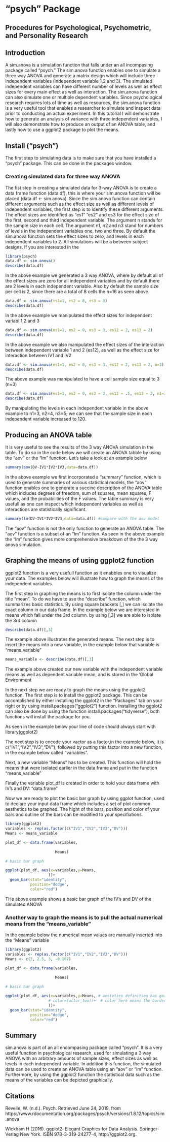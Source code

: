 
# "psych" Package

## Procedures for Psychological, Psychometric, and Personality Research

## Introduction

A sim.anova is a simulation function that falls under an all incompasing package called "psych." The sim.anova function enables one to simulate a three way ANOVA and generate a matrix design which will include three independent variables (independent variable 1,2 and 3). The simulated independent variables can have different number of levels as well as effect sizes for every main effect as well as interaction. The sim.anova function can also simulate one or multiple dependent variables. Since psychological research requires lots of time as well as resources, the sim.anova function is a very useful tool that enables a researcher to simulate and inspect data prior to conducting an actual experiment. In this tutorial I will demonstrate how to generate an analysis of variance with three independent variables, I will also demonstrate how to produce an output of an ANOVA table, and lastly how to use a ggplot2 package to plot the means. 

## Install ("psych")

The first step to simulating data is to make sure that you have installed a "psych" package. This can be done in the packages window.

### Creating simulated data for three way ANOVA

The fist step in creating a simulated data for 3-way ANOVA is to create a data frame function (data.df), this is where your sim.anova function will be placed (data.df <- sim.anova). Since the sim.anova function can contain different arguments such as the effect size as well as different levels of independent variables, the first step is to identify these different arguments. The effect sizes are identified as "es1" "es2" and es3 for the effect size of the first, second and third  independent variable. The argument n stands for the sample size in each cell. The argument n1, n2 and n3 stand for numbers of levels in the independent variables one, two and three. By default the sim.anova function sets the effect sizes to zero, and levels in each independent variables to 2. All simulations will be a between subject designs. If you are interested in the 



```r
library(psych)
data.df <- sim.anova()  
describe(data.df)

```
In the above example we generated a 3 way ANOVA, where by default all of the effect sizes are zero for all independent variables and by default there are 2 levels in each independent variable. Also by default the sample size per cell is 2, since there are a total of 8 cells the n=16 as seen above.


```r
data.df <- sim.anova(es1=1, es2 = 0, es3 = 3)  
describe(data.df)

```

In the above example we manipulated the effect sizes for independent variabl 1,2 and 3

```r
data.df <- sim.anova(es1=1, es2 = 0, es3 = 3, es12 = 2, es13 = 2)  
describe(data.df)

```
In the above example we also manipulated the effect sizes of the interaction between independent variable 1 and 2 (es12), as well as the effect size for interaction between IV1 and IV2

```r
data.df <- sim.anova(es1=1, es2 = 0, es3 = 3, es12 = 2, es13 = 2, n=3)  
describe(data.df)

```

The above example was manipulated to have a cell sample size equal to 3 (n=3)

```r
data.df <- sim.anova(es1=1, es2 = 0, es3 = 3, es12 = .5, es13 = 2, n1=3, n2=4, n3=5)  
describe(data.df)

```

By manipulating the levels in each independent variable in the above example to n1=3, n2=4, n3=5; we can see that the sample size in each independent variable increased to 120.

## Producing an ANOVA table

It is very useful to see the results of the 3 way ANOVA simulation in the table. To do so in the code below we will create an ANOVA tabble by using the "aov" or the "lm" function.
Let's take a look at an example below


```r
summary(aov(DV~IV1*IV2*IV3,data=data.df)) 

```

In the above example we first incorporated a "summary" function, which is used to generate summaries of various statistical models, the "aov" function enables one to generate a succinc description of the ANOVA table which includes degrees of freedom, sum of squares, mean squares, F values, and the probabilities of the F values. The table summary is very usefull as one can inspect which independent variables as well as interactions are statistically significant.



```r
summary(lm(DV~IV1*IV2*IV3,data=data.df)) #compare with the aov model

```

The "aov" function is not the only function to generate an ANOVA table. The "aov" function is a subset of an "lm" function. As seen in the above example the "lm" function gives more comprehensive breakdown of the the 3 way anova simulation.

## Graphing the means of using ggplot2 function 

ggplot2 function is a very usefull function as it enabbles one to visualize your data. The examples below will illustrate how to graph the means of the independent variables.

The first step in graphing the means is to first isolate the column under the title "mean". To do we have to use the "describe" function, which summarizes basic statistics. By using square brackets [,] we can isolate the exact column in our data frame. In the example below we are interested in means which fall under the 3rd column. by using [,3] we are able to isolate the 3rd column

```r
describe(data.df)[,3]
```

The example above illustrates the generated means. The next step is to insert the means into a new variable, in the example below that variable is "means_variable"

```r
means_variable <- describe(data.df)[,3]
```

The example above created our new variable with the independent variable means as well as dependent variable mean, and is stored in the 'Global Environment

In the next step we are ready to graph the means using the ggplot2 function. The first step is to install the ggplot2 package. This can be accomplished by either installing the ggplot2 in the "Packages" tab on your right or by using install.packages("ggplot2") function. Installing the ggplot2 can also be done by using the function install.packages("tidyverse"), both functions will install the package for you.

As seen in the example below your line of code should always start with library(ggplot2)

The next step is to encode your vactor as a factor,in the example below, it is c("IV1","IV2","IV3","DV"), followed by putting this factor into a new function, in the example below called "variables". 

Next, a new variable "Means" has to be created. This function will hold the means that were isolated earlier in the data frame and put in the function "means_variable" 

Finally the variable plot_df is created in order to hold your data frame with IV's and DV: "data.frame"

Now we are ready to plot the basic bar graph by using ggplot function, used to declare your input data frame which includes a set of plot common aesthetics to be graphed. The hight of the bars, position and color of your bars and outline of the bars can be modified to your specifiations.


```r
library(ggplot2)
variables <- rep(as.factor(c("IV1","IV2","IV3","DV"))) 
Means <- means_variable

plot_df <- data.frame(variables,
                  
                      Means)

# basic bar graph

ggplot(plot_df, aes(x=variables,y=Means, 
                   ))+
  geom_bar(stat="identity", 
           position="dodge",
           color="red")

```

THe above example shows a basic bar graph of the IV's and DV of the simulated ANOVA

### Another way to graph the means is to pull the actual numerical means from the "means_variable"

In the example below the numerical mean values are manually inserted into the "Means" variable

```r
library(ggplot2)
variables <- rep(as.factor(c("IV1","IV2","IV3","DV"))) 
Means <- c(2, 2.5, 3, -0.107)

plot_df <- data.frame(variables,
                  
                      Means)

# basic bar graph

ggplot(plot_df, aes(x=variables,y=Means, # aestetics definition has gotten 
                   # color=factor_two))+  # color here means the border collor
                   ))+
  geom_bar(stat="identity", 
           position="dodge",
           color="red")

```

## Summary

sim.anova is part of an all encompasing package called "psych". It is a very useful function in psychological research, used for simulating a 3 way ANOVA with an arbitrary amounts of sample sizes, effect sizes as well as levels in each independent variable. In addition this function, the simulated data can be used to create an ANOVA table using an "aov" or "lm" function. Furthermore, by using the ggplot2 function the statistical data such as the means of the variables can be depicted graphically.

## Citations

Revelle, W. (n.d.). Psych. Retrieved June 24, 2019, from https://www.rdocumentation.org/packages/psych/versions/1.8.12/topics/sim.anova

Wickham H (2016). ggplot2: Elegant Graphics for Data Analysis. Springer-Verlag New York. ISBN 978-3-319-24277-4, http://ggplot2.org.














